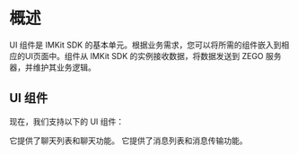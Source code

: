# 概述

UI 组件是 IMKit SDK 的基本单元。根据业务需求，您可以将所需的组件嵌入到相应的UI页面中。组件从 IMKit SDK 的实例接收数据，将数据发送到 ZEGO 服务器，并维护其业务逻辑。

## UI 组件 

现在，我们支持以下的 UI 组件：

<CardGroup cols={2}>
  
  <Card title="会话组件" href="./02-Conversation component.mdx">
    它提供了聊天列表和聊天功能。
  </Card>

  <Card title="消息组件" href="./03-Message component.mdx">
    它提供了消息列表和消息传输功能。
  </Card>

</CardGroup>
